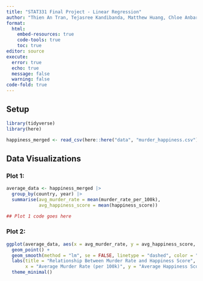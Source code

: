 ```yaml
---
title: "STAT331 Final Project - Linear Regression"
author: "Thien An Tran, Tejasree Kandibanda, Matthew Huang, Chloe Anbarcioglu"
format: 
  html:
    embed-resources: true
    code-tools: true
    toc: true
editor: source
execute: 
  error: true
  echo: true
  message: false
  warning: false
code-fold: true
---
```


## Setup

```r
library(tidyverse)
library(here)

happiness_merged <- read_csv(here::here("data", "murder_happiness.csv"))
```

## Data Visualizations

### Plot 1:

```r
average_data <- happiness_merged |>
  group_by(country, year) |>
  summarise(avg_murder_rate = mean(murder_rate_per_100k),
            avg_happiness_score = mean(happiness_score))

## Plot 1 code goes here
```

### Plot 2:

```r
ggplot(average_data, aes(x = avg_murder_rate, y = avg_happiness_score, color = country)) +
  geom_point() +
  geom_smooth(method = "lm", se = FALSE, linetype = "dashed", color = "black") +
  labs(title = "Relationship Between Murder Rate and Happiness Score",
       x = "Average Murder Rate (per 100k)", y = "Average Happiness Score") +
  theme_minimal()


```

